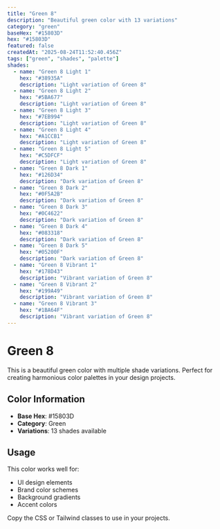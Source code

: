 ```yaml
---
title: "Green 8"
description: "Beautiful green color with 13 variations"
category: "green"
baseHex: "#15803D"
hex: "#15803D"
featured: false
createdAt: "2025-08-24T11:52:40.456Z"
tags: ["green", "shades", "palette"]
shades:
  - name: "Green 8 Light 1"
    hex: "#38935A"
    description: "Light variation of Green 8"
  - name: "Green 8 Light 2"
    hex: "#5BA677"
    description: "Light variation of Green 8"
  - name: "Green 8 Light 3"
    hex: "#7EB994"
    description: "Light variation of Green 8"
  - name: "Green 8 Light 4"
    hex: "#A1CCB1"
    description: "Light variation of Green 8"
  - name: "Green 8 Light 5"
    hex: "#C5DFCF"
    description: "Light variation of Green 8"
  - name: "Green 8 Dark 1"
    hex: "#126D34"
    description: "Dark variation of Green 8"
  - name: "Green 8 Dark 2"
    hex: "#0F5A2B"
    description: "Dark variation of Green 8"
  - name: "Green 8 Dark 3"
    hex: "#0C4622"
    description: "Dark variation of Green 8"
  - name: "Green 8 Dark 4"
    hex: "#083318"
    description: "Dark variation of Green 8"
  - name: "Green 8 Dark 5"
    hex: "#05200F"
    description: "Dark variation of Green 8"
  - name: "Green 8 Vibrant 1"
    hex: "#178D43"
    description: "Vibrant variation of Green 8"
  - name: "Green 8 Vibrant 2"
    hex: "#199A49"
    description: "Vibrant variation of Green 8"
  - name: "Green 8 Vibrant 3"
    hex: "#1BA64F"
    description: "Vibrant variation of Green 8"
---
```


# Green 8

This is a beautiful green color with multiple shade variations. Perfect for creating harmonious color palettes in your design projects.

## Color Information

- **Base Hex**: #15803D
- **Category**: Green
- **Variations**: 13 shades available

## Usage

This color works well for:
- UI design elements
- Brand color schemes  
- Background gradients
- Accent colors

Copy the CSS or Tailwind classes to use in your projects.
